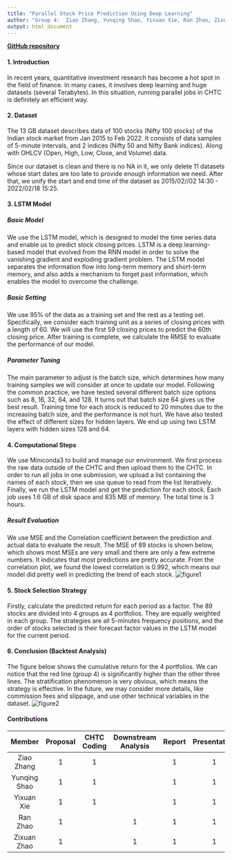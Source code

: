 ```yaml
---
title: "Parallel Stock Price Prediction Using Deep Learning"
author: "Group 4:  Ziao Zhang, Yunqing Shao, Yixuan Xie, Ran Zhao, Zixuan Zhao"
output: html_document
---
```

[**GitHub repository**](https://github.com/rzhao-99/605project)  

#### **1. Introduction**
In recent years, quantitative investment research has become a hot spot in the field of finance. In many cases, it involves deep learning and huge datasets (several Terabytes). In this situation, running parallel jobs in CHTC is definitely an efficient way.

#### **2. Dataset**
The 13 GB dataset describes data of 100 stocks (Nifty 100 stocks) of the Indian stock market from Jan 2015 to Feb 2022. It consists of data samples of 5-minute intervals, and 2 indices (Nifty 50 and Nifty Bank indices). Along with OHLCV (Open, High, Low, Close, and Volume) data.

Since our dataset is clean and there is no NA in it, we only delete 11 datasets whose start dates are too late to provide enough information we need. After that, we unify the start and end time of the dataset as 2015/02//02 14:30 - 2022/02/18 15:25.

#### **3. LSTM Model**
##### Basic Model
We use the LSTM model, which is designed to model the time series data and enable us to predict stock closing prices. LSTM is a deep learning-based model that evolved from the RNN model in order to solve the vanishing gradient and exploding gradient problem. The LSTM model separates the information flow into long-term memory and short-term memory, and also adds a mechanism to forget past information, which enables the model to overcome the challenge. 

##### Basic Setting
We use 95% of the data as a training set and the rest as a testing set. Specifically, we consider each training unit as a series of closing prices with a length of 60. We will use the first 59 closing prices to predict the 60th closing price. After training is complete, we calculate the RMSE to evaluate the performance of our model.

##### Parameter Tuning
The main parameter to adjust is the batch size, which determines how many training samples we will consider at once to update our model. Following the common practice, we have tested several different batch size options such as 8, 16, 32, 64, and 128.  It turns out that batch size 64 gives us the best result. Training time for each stock is reduced to 20 minutes due to the increasing batch size, and the performance is not hurt. We have also tested the effect of different sizes for hidden layers. We end up using two LSTM layers with hidden sizes 128 and 64.

#### **4. Computational Steps**
We use Miniconda3 to build and manage our environment. We first process the raw data outside of the CHTC and then upload them to the CHTC. In order to run all jobs in one submission, we upload a list containing the names of each stock, then we use queue to read from the list iteratively. Finally, we run the LSTM model and get the prediction for each stock. Each job uses 1.6 GB of disk space and 835 MB of memory. The total time is 3 hours.

##### Result Evaluation
We use MSE and the Correlation coefficient between the prediction and actual data to evaluate the result. The MSE of 89 stocks is shown below, which shows most MSEs are very small and there are only a few extreme numbers. It indicates that most predictions are pretty accurate. From the correlation plot, we found the lowest correlation is 0.992, which means our model did pretty well in predicting the trend of each stock. 
![figure1](Image/result.png)

#### **5. Stock Selection Strategy**
Firstly, calculate the predicted return for each period as a factor. The 89 stocks are divided into 4 groups as 4 portfolios. They are equally weighted in each group. The strategies are all 5-minutes frequency positions, and the order of stocks selected is their forecast factor values in the LSTM model for the current period. 

#### **6. Conclusion (Backtest Analysis)**
The figure below shows the cumulative return for the 4 portfolios. We can notice that the red line (group 4) is significantly higher than the other three lines. The stratification phenomenon is very obvious, which means the strategy is effective. In the future, we may consider more details, like commission fees and slippage, and use other technical variables in the dataset.
![figure2](Image/Backtest.png)

#### **Contributions**
| Member  | Proposal  | CHTC Coding  |  Downstream Analysis | Report  | Presentation  |
|:-----:|:-:|:-:|:-:|:-:|:-:|
| Ziao Zhang  |  1 |  1 |   | 1  |  1 |
| Yunqing Shao  |  1 |  1 |   | 1  |  1 |
| Yixuan Xie  |  1 |  1 |   |  1 |  1 |
| Ran Zhao  |  1 |   |  1 |  1 | 1  |
| Zixuan Zhao  |  1 |   |  1 | 1  | 1  |